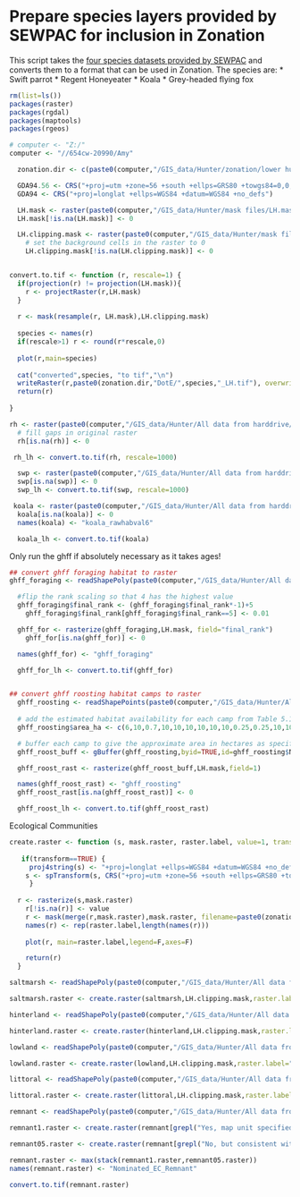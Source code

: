 Prepare species layers provided by SEWPAC for inclusion in Zonation
========================================================

This script takes the [four species datasets provided by SEWPAC](file:///C:/Users/awhitehead/Documents/GIS_data/Hunter/All data from harddrive/From DO/LH_DoE_research) and converts them to a format that can be used in Zonation.  The species are:
* Swift parrot
* Regent Honeyeater
* Koala
* Grey-headed flying fox

```r
rm(list=ls())
packages(raster)
packages(rgdal)
packages(maptools)
packages(rgeos)

# computer <- "Z:/"
computer <- "//654cw-20990/Amy"

  zonation.dir <- c(paste0(computer,"/GIS_data/Hunter/zonation/lower hunter/DotE/"))

  GDA94.56 <- CRS("+proj=utm +zone=56 +south +ellps=GRS80 +towgs84=0,0,0,0,0,0,0 +units=m +no_defs")
  GDA94 <- CRS("+proj=longlat +ellps=WGS84 +datum=WGS84 +no_defs")

  LH.mask <- raster(paste0(computer,"/GIS_data/Hunter/mask files/LH.mask.tif"))
  LH.mask[!is.na(LH.mask)] <- 0

  LH.clipping.mask <- raster(paste0(computer,"/GIS_data/Hunter/mask files/LH.clipping.mask.tif"))
    # set the background cells in the raster to 0
    LH.clipping.mask[!is.na(LH.clipping.mask)] <- 0


convert.to.tif <- function (r, rescale=1) {
  if(projection(r) != projection(LH.mask)){
    r <- projectRaster(r,LH.mask)
  }
  
  r <- mask(resample(r, LH.mask),LH.clipping.mask)
  
  species <- names(r)
  if(rescale>1) r <- round(r*rescale,0)
  
  plot(r,main=species)
  
  cat("converted",species, "to tif","\n")
  writeRaster(r,paste0(zonation.dir,"DotE/",species,"_LH.tif"), overwrite=T, format="GTiff")
  return(r)
  
}
```

```r

rh <- raster(paste0(computer,"/GIS_data/Hunter/All data from harddrive/From DO/LH_DoE_research/SEWPAC/SPRH/data/LHPP_SPWA&REHO_project_data/REHO Maxent/Regent_Honeyeater.asc"))
  # fill gaps in original raster
  rh[is.na(rh)] <- 0

 rh_lh <- convert.to.tif(rh, rescale=1000)

```

```r
  swp <- raster(paste0(computer,"/GIS_data/Hunter/All data from harddrive/From DO/LH_DoE_research/SEWPAC/SPRH/data/LHPP_SPWA&REHO_project_data/SWPA Maxent/Swift_Parrot.asc"))
  swp[is.na(swp)] <- 0
  swp_lh <- convert.to.tif(swp, rescale=1000)

```

```r
 koala <- raster(paste0(computer,"/GIS_data/Hunter/All data from harddrive/From DO/LH_DoE_research/SEWPAC/Koala/data/commondata/data1/rawhabval6"))
  koala[is.na(koala)] <- 0
  names(koala) <- "koala_rawhabval6"

  koala_lh <- convert.to.tif(koala)

```

Only run the ghff if absolutely necessary as it takes ages!
```r
  
## convert ghff foraging habitat to raster  
ghff_foraging <- readShapePoly(paste0(computer,"/GIS_data/Hunter/All data from harddrive/From DO/LH_DoE_research/SEWPAC/GHFF/data/ForagingRanks_Eby_GeoLINK_08012013.shp"), proj4=GDA94.56)

  #flip the rank scaling so that 4 has the highest value
  ghff_foraging$final_rank <- (ghff_foraging$final_rank*-1)+5
    ghff_foraging$final_rank[ghff_foraging$final_rank==5] <- 0.01

  ghff_for <- rasterize(ghff_foraging,LH.mask, field="final_rank")
    ghff_for[is.na(ghff_for)] <- 0

  names(ghff_for) <- "ghff_foraging"

  ghff_for_lh <- convert.to.tif(ghff_for)


## convert ghff roosting habitat camps to raster
  ghff_roosting <- readShapePoints(paste0(computer,"/GIS_data/Hunter/All data from harddrive/From DO/LH_DoE_research/SEWPAC/GHFF/data/LH_GHFFcamps_GeoLINK_Eby_05042013.shp"), proj4=GDA94.56)
  
  # add the estimated habitat availability for each camp from Table 5.1 from report
  ghff_roosting$area_ha <- c(6,10,0.7,10,10,10,10,10,10,0.25,0.25,10,10,10,10,2,10,10,4,4)

  # buffer each camp to give the approximate area in hectares as specified in the report (Table 5.1)
  ghff_roost_buff <- gBuffer(ghff_roosting,byid=TRUE,id=ghff_roosting$Name, sqrt(ghff_roosting$area_ha*10000 / pi))

  ghff_roost_rast <- rasterize(ghff_roost_buff,LH.mask,field=1)

  names(ghff_roost_rast) <- "ghff_roosting"
  ghff_roost_rast[is.na(ghff_roost_rast)] <- 0

  ghff_roost_lh <- convert.to.tif(ghff_roost_rast)

```

Ecological Communities

```r
create.raster <- function (s, mask.raster, raster.label, value=1, transform=FALSE) {
    
   if(transform==TRUE) {
     proj4string(s) <- "+proj=longlat +ellps=WGS84 +datum=WGS84 +no_defs"
    s <- spTransform(s, CRS("+proj=utm +zone=56 +south +ellps=GRS80 +towgs84=0,0,0,0,0,0,0 +units=m +no_defs"))
     }
    
  r <- rasterize(s,mask.raster)
    r[!is.na(r)] <- value
    r <- mask(merge(r,mask.raster),mask.raster, filename=paste0(zonation.dir,raster.label), format="GTiff", overwrite=T)
    names(r) <- rep(raster.label,length(names(r)))
    
    plot(r, main=raster.label,legend=F,axes=F)

    return(r)
  }

```

```r

saltmarsh <- readShapePoly(paste0(computer,"/GIS_data/Hunter/All data from harddrive/From DO/LH_DoE_research/SEWPAC/EC/data/LH_Nominated_EC_Saltmarsh.shp"), proj4=GDA94)

saltmarsh.raster <- create.raster(saltmarsh,LH.clipping.mask,raster.label="Nominated_EC_Saltmarsh_LH",transform=T)

```

```r

hinterland <- readShapePoly(paste0(computer,"/GIS_data/Hunter/All data from harddrive/From DO/LH_DoE_research/SEWPAC/EC/data/LH_Nominated_EC_Hinterland.shp"), proj4=GDA94)

hinterland.raster <- create.raster(hinterland,LH.clipping.mask,raster.label="Nominated_EC_Hinterland_LH",transform=T)

```

```r

lowland <- readShapePoly(paste0(computer,"/GIS_data/Hunter/All data from harddrive/From DO/LH_DoE_research/SEWPAC/EC/data/LH_Nominated_EC_Lowland.shp"), proj4=GDA94)

lowland.raster <- create.raster(lowland,LH.clipping.mask,raster.label="Nominated_EC_Lowland_LH",transform=T)

```

```r

littoral <- readShapePoly(paste0(computer,"/GIS_data/Hunter/All data from harddrive/From DO/LH_DoE_research/SEWPAC/EC/data/LH_Nominated_EC_Littoral.shp"), proj4=GDA94)

littoral.raster <- create.raster(littoral,LH.clipping.mask,raster.label="Nominated_EC_Littoral_LH",transform=T)

```

```r

remnant <- readShapePoly(paste0(computer,"/GIS_data/Hunter/All data from harddrive/From DO/LH_DoE_research/SEWPAC/EC/data/LH_Nominated_EC_Remnant.shp"), proj4=GDA94)

remnant1.raster <- create.raster(remnant[grepl("Yes, map unit specified in nomination",remnant$IN_NOMINAT),],LH.clipping.mask,raster.label="remnant1",transform=T, value=1)

remnant05.raster <- create.raster(remnant[grepl("No, but consistent with community definiton",remnant$IN_NOMINAT),],LH.clipping.mask,raster.label="remnant05",transform=T, value=0.5)

remnant.raster <- max(stack(remnant1.raster,remnant05.raster))
names(remnant.raster) <- "Nominated_EC_Remnant"

convert.to.tif(remnant.raster)

```